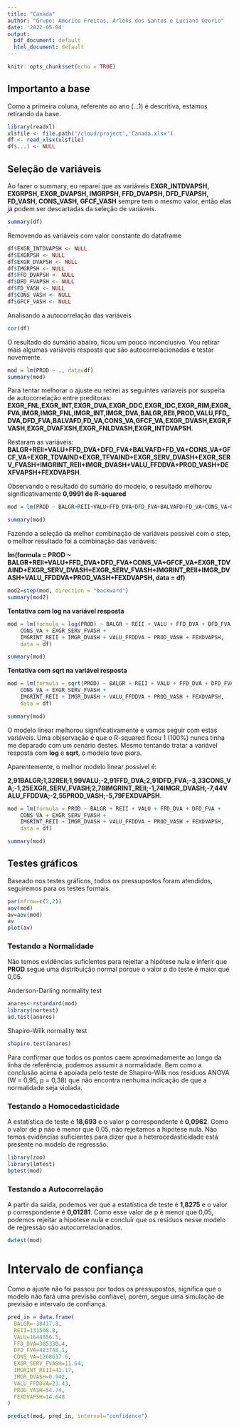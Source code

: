 ```yaml
---
title: "Canada"
author: "Grupo: Americo Freitas, Arleks dos Santos e Luciano Ozorio"
date: '2022-05-04'
output:
  pdf_document: default
  html_document: default
---
```


```r
knitr::opts_chunk$set(echo = TRUE)
```
## Importanto a base

Como a primeira coluna, referente ao ano (...1) é descritiva,  estamos retirando da base. 


```r
library(readxl)
xlsfile <- file.path('/cloud/project','Canada.xlsx')
df <- read_xlsx(xlsfile)
df$...1 <- NULL
```
## Seleção  de variáveis

Ao fazer o summary, eu reparei que as variáveis **EXGR_INTDVAPSH, EXGRPSH, EXGR_DVAPSH, IMGRPSH, FFD_DVAPSH, DFD_FVAPSH, FD_VASH, CONS_VASH, GFCF_VASH** sempre tem o mesmo valor, então elas já podem ser descartadas da seleção de variáveis.

```r
summary(df)
```

Removendo as variáveis com valor constante do dataframe
```r
df$EXGR_INTDVAPSH <- NULL
df$EXGRPSH <- NULL
df$EXGR_DVAPSH <- NULL 
df$IMGRPSH <- NULL
df$FFD_DVAPSH <- NULL
df$DFD_FVAPSH <- NULL 
df$FD_VASH <- NULL
df$CONS_VASH <- NULL
df$GFCF_VASH <- NULL
```

Analisando a autocorrelação das variáveis

```r
cor(df)
```
O resultado do sumário abaixo, ficou um pouco inconclusivo. Vou retirar mais algumas variáveis resposta que são autocorrelacionadas e testar novemente.
```r
mod = lm(PROD ~ ., data=df)
summary(mod)
```
Para tentar melhorar o ajuste eu retirei as seguintes variaveis por suspeita de autocorrelação entre preditoras: **EXGR_FNL,EXGR_INT,EXGR_DVA,EXGR_DDC,EXGR_IDC,EXGR_RIM,EXGR_FVA,IMGR,IMGR_FNL,IMGR_INT,IMGR_DVA,BALGR,REII,PROD,VALU,FFD_DVA,DFD_FVA,BALVAFD,FD_VA,CONS_VA,GFCF_VA,EXGR_DVASH,EXGR,FVASH,EXGR_DVAFXSH,EXGR_FNLDVASH,EXGR_INTDVAPSH**.

Restaram as variáveis: **BALGR+REII+VALU+FFD_DVA+DFD_FVA+BALVAFD+FD_VA+CONS_VA+GFCF_VA+EXGR_TDVAIND+EXGR_TFVAIND+EXGR_SERV_DVASH+EXGR_SERV_FVASH+IMGRINT_REII+IMGR_DVASH+VALU_FFDDVA+PROD_VASH+DEXFVAPSH+FEXDVAPSH**.

Observando o resultado do sumário do modelo, o resultado melhorou significativamente **0,9991 de R-squared**

```r
mod = lm(PROD ~ BALGR+REII+VALU+FFD_DVA+DFD_FVA+BALVAFD+FD_VA+CONS_VA+GFCF_VA+EXGR_TDVAIND+EXGR_TFVAIND+EXGR_SERV_DVASH+EXGR_SERV_FVASH+IMGRINT_REII+IMGR_DVASH+VALU_FFDDVA+PROD_VASH+DEXFVAPSH+FEXDVAPSH, data=df)

summary(mod)
```
Fazendo a seleção da melhor combinação de variáveis possível com o step, o melhor resultado foi a combinação das variáveis: 

**lm(formula = PROD ~ BALGR+REII+VALU+FFD_DVA+DFD_FVA+CONS_VA+GFCF_VA+EXGR_TDVAIND+EXGR_SERV_DVASH+EXGR_SERV_FVASH+IMGRINT_REII+IMGR_DVASH+VALU_FFDDVA+PROD_VASH+FEXDVAPSH, data = df)**

```r
mod2=step(mod, direction = "backward")
summary(mod2)
```
**Tentativa com log na variável resposta**
```r
mod = lm(formula = log(PROD) ~ BALGR + REII + VALU + FFD_DVA + DFD_FVA + 
    CONS_VA + EXGR_SERV_FVASH + 
    IMGRINT_REII + IMGR_DVASH + VALU_FFDDVA + PROD_VASH + FEXDVAPSH, 
    data = df)

summary(mod)
```
**Tentativa com sqrt na variável resposta**
```r
mod = lm(formula = sqrt(PROD) ~ BALGR + REII + VALU + FFD_DVA + DFD_FVA + 
    CONS_VA + EXGR_SERV_FVASH + 
    IMGRINT_REII + IMGR_DVASH + VALU_FFDDVA + PROD_VASH + FEXDVAPSH, 
    data = df)

summary(mod)
```

O modelo linear melhorou significativamente e vamos seguir com estas variáveis. Uma objservação é que o R-squared ficou 1 (100%) nunca tinha me deparado com um cenário destes. Mesmo tentando tratar a variável resposta com **log** e **sqrt**, o modelo teve piora.

Aparentemente, o melhor modelo linear possível é:

**2,91BALGR;1,32REII;1,99VALU;-2,91FFD_DVA;2,91DFD_FVA;-3,33CONS_VA;-1,25EXGR_SERV_FVASH;2,78IMGRINT_REII;-1,74IMGR_DVASH;-7,44VALU_FFDDVA;-2,55PROD_VASH;-5,79FEXDVAPSH**.

```r
mod = lm(formula = PROD ~ BALGR + REII + VALU + FFD_DVA + DFD_FVA + 
    CONS_VA + EXGR_SERV_FVASH + 
    IMGRINT_REII + IMGR_DVASH + VALU_FFDDVA + PROD_VASH + FEXDVAPSH, 
    data = df)

summary(mod)
```
## Testes gráficos

Baseado nos testes gráficos, todos os pressupostos foram atendidos, seguiremos para os testes formais.

```r
par(mfrow=c(2,2))
aov(mod)
av=aov(mod)
av
plot(av)
```
### Testando a Normalidade

Não temos evidências suficientes para rejeitar a hipótese nula e inferir que **PROD** segue uma distribuição normal porque o valor p do teste é maior que 0,05.

Anderson-Darling normality test

```r
anares<-rstandard(mod)
library(nortest)
ad.test(anares)
```

Shapiro-Wilk normality test

```r
shapiro.test(anares)
```

Para confirmar que todos os pontos caem aproximadamente ao longo da linha de referência, podemos assumir a normalidade. Bem como a conclusão acima é apoiada pelo teste de Shapiro-Wilk nos resíduos ANOVA (W = 0,95, p = 0,38) que não encontra nenhuma indicação de que a normalidade seja violada.

### Testando a Homocedasticidade

A estatística de teste é **18,693** e o valor p correspondente é  **0,0962**. Como o valor de p não é menor que 0,05, não rejeitamos a hipótese nula. Não temos evidências suficientes para dizer que a heterocedasticidade está presente no modelo de regressão.

```r
library(zoo)
library(lmtest)
bptest(mod)
```
### Testando a Autocorrelação

A partir da saída, podemos ver que a estatística de teste é **1,8275**  e o valor p correspondente é  **0,01281**. Como esse valor de p é menor que 0,05, podemos rejeitar a hipótese nula e concluir que os resíduos nesse modelo de regressão são autocorrelacionados.

```r
dwtest(mod)
```
# Intervalo de confiança

Como o ajuste não foi passou por todos os pressupostos, significa que o modelo não fará uma previsão confiável, porém, segue uma simulação de previsão e intervalo de confiança.

```r
pred_in = data.frame(
  BALGR=-38417.8,
  REII=131508.8,
  VALU=1644856.5,
  FFD_DVA=385330.4,
  DFD_FVA=423748.1,
  CONS_VA=1268617.6,
  EXGR_SERV_FVASH=11.64,
  IMGRINT_REII=41.17,
  IMGR_DVASH=0.942,
  VALU_FFDDVA=23.43,
  PROD_VASH=54.74,
  FEXDVAPSH=14.648
)

predict(mod, pred_in, interval="confidence")

```


